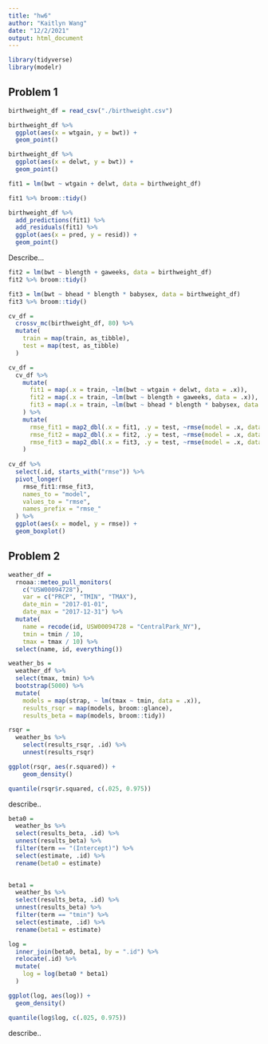 ```yaml
---
title: "hw6"
author: "Kaitlyn Wang"
date: "12/2/2021"
output: html_document
---
```


```r
library(tidyverse)
library(modelr)
```

## Problem 1
```r
birthweight_df = read_csv("./birthweight.csv")
```

```r
birthweight_df %>% 
  ggplot(aes(x = wtgain, y = bwt)) +
  geom_point()

birthweight_df %>% 
  ggplot(aes(x = delwt, y = bwt)) +
  geom_point()
```


```r
fit1 = lm(bwt ~ wtgain + delwt, data = birthweight_df)

fit1 %>% broom::tidy()

birthweight_df %>% 
  add_predictions(fit1) %>% 
  add_residuals(fit1) %>% 
  ggplot(aes(x = pred, y = resid)) +
  geom_point()
```
Describe...

```r
fit2 = lm(bwt ~ blength + gaweeks, data = birthweight_df)
fit2 %>% broom::tidy()

fit3 = lm(bwt ~ bhead * blength * babysex, data = birthweight_df)
fit3 %>% broom::tidy()
```

```r
cv_df = 
  crossv_mc(birthweight_df, 80) %>% 
  mutate(
    train = map(train, as_tibble),
    test = map(test, as_tibble)
  )

cv_df = 
  cv_df %>% 
    mutate(
      fit1 = map(.x = train, ~lm(bwt ~ wtgain + delwt, data = .x)),
      fit2 = map(.x = train, ~lm(bwt ~ blength + gaweeks, data = .x)),
      fit3 = map(.x = train, ~lm(bwt ~ bhead * blength * babysex, data = .x))
    ) %>% 
    mutate(
      rmse_fit1 = map2_dbl(.x = fit1, .y = test, ~rmse(model = .x, data = .y)),
      rmse_fit2 = map2_dbl(.x = fit2, .y = test, ~rmse(model = .x, data = .y)),
      rmse_fit3 = map2_dbl(.x = fit3, .y = test, ~rmse(model = .x, data = .y))
    )
  
cv_df %>% 
  select(.id, starts_with("rmse")) %>% 
  pivot_longer(
    rmse_fit1:rmse_fit3,
    names_to = "model",
    values_to = "rmse",
    names_prefix = "rmse_"
  ) %>% 
  ggplot(aes(x = model, y = rmse)) +
  geom_boxplot()
```

## Problem 2

```r
weather_df = 
  rnoaa::meteo_pull_monitors(
    c("USW00094728"),
    var = c("PRCP", "TMIN", "TMAX"), 
    date_min = "2017-01-01",
    date_max = "2017-12-31") %>%
  mutate(
    name = recode(id, USW00094728 = "CentralPark_NY"),
    tmin = tmin / 10,
    tmax = tmax / 10) %>%
  select(name, id, everything())
```

```r
weather_bs = 
  weather_df %>% 
  select(tmax, tmin) %>% 
  bootstrap(5000) %>% 
  mutate(
    models = map(strap, ~ lm(tmax ~ tmin, data = .x)),
    results_rsqr = map(models, broom::glance),
    results_beta = map(models, broom::tidy))
```

```r
rsqr = 
  weather_bs %>% 
    select(results_rsqr, .id) %>% 
    unnest(results_rsqr) 

ggplot(rsqr, aes(r.squared)) + 
    geom_density()

quantile(rsqr$r.squared, c(.025, 0.975))
```
describe..

```r
beta0 = 
  weather_bs %>% 
  select(results_beta, .id) %>% 
  unnest(results_beta) %>% 
  filter(term == "(Intercept)") %>% 
  select(estimate, .id) %>% 
  rename(beta0 = estimate)
  

beta1 = 
  weather_bs %>% 
  select(results_beta, .id) %>% 
  unnest(results_beta) %>% 
  filter(term == "tmin") %>% 
  select(estimate, .id) %>% 
  rename(beta1 = estimate)

log = 
  inner_join(beta0, beta1, by = ".id") %>% 
  relocate(.id) %>% 
  mutate(
    log = log(beta0 * beta1)
  )

ggplot(log, aes(log)) + 
  geom_density()

quantile(log$log, c(.025, 0.975))
```
describe..









